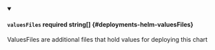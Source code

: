 
<details className="config-field" data-expandable="false" open>
<summary>

#### `valuesFiles` <span class="config-field-required" data-required="false">required</span> <span class="config-field-type">string[]</span> <span class="config-field-default"></span> <span class="config-field-enum"></span> {#deployments-helm-valuesFiles}

ValuesFiles are additional files that hold values for deploying this chart

</summary>



</details>
